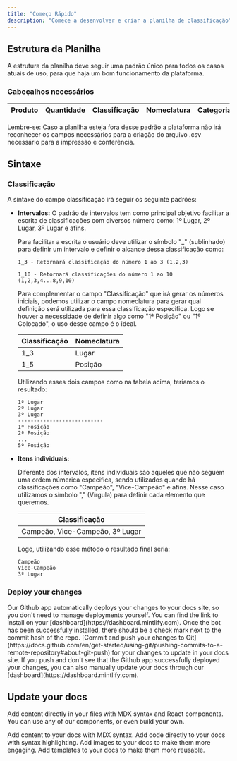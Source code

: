 ```yaml
---
title: "Começo Rápido"
description: "Comece a desenvolver e criar a planilha de classificação"
---
```


## Estrutura da Planilha

A estrutura da planilha deve seguir uma padrão único para todos os casos atuais de uso, para que haja um bom funcionamento da plataforma.

### Cabeçalhos necessários

| Produto | Quantidade | Classificação | Nomeclatura | Categoria | Observação |
| ------- | ---------- | ------------- | ----------- | --------- | ---------- |

<Warning>
  Lembre-se: Caso a planilha esteja fora desse padrão a plataforma não irá reconhecer os campos necessários para a criação do arquivo .csv necessário para a impressão e conferência.
</Warning>

## Sintaxe

### Classificação

A sintaxe do campo classificação irá seguir os seguinte padrões:

- **Intervalos:** O padrão de intervalos tem como principal objetivo facilitar a escrita de classificações com diversos número como: 1º Lugar, 2º Lugar, 3º Lugar e afins.

  Para facilitar a escrita o usuário deve utilizar o símbolo "\_" (sublinhado) para definir um intervalo e definir o alcance dessa classificação como:

  ```
  1_3 - Retornará classificação do número 1 ao 3 (1,2,3)
  
  1_10 - Retornará classificações do número 1 ao 10 (1,2,3,4...8,9,10)
  ```

  Para complementar o campo "Classificação" que irá gerar os números iniciais, podemos utilizar o campo nomeclatura para gerar qual definição será utilizada para essa classificação especifica. Logo se houver a necessidade de definir algo como "1ª Posição" ou "1º Colocado", o uso desse campo é o ideal.

  | Classificação | Nomeclatura |
  | ------------- | ----------- |
  | 1_3           | Lugar       |
  | 1_5           | Posição     |

  Utilizando esses dois campos como na tabela acima, teriamos o resultado:

  ```
  1º Lugar
  2º Lugar
  3º Lugar
  ---------------------------
  1ª Posição
  2ª Posição
  ...
  5ª Posição
  ```
- **Itens individuais:**

  Diferente dos intervalos, itens individuais são aqueles que não seguem uma ordem númerica especifica, sendo utilizados quando há classificações como "Campeão", "Vice-Campeão" e afins. Nesse caso utilizamos o símbolo "," (Vírgula)  para definir cada elemento que queremos.

  | Classificação                   |
  | ------------------------------- |
  | Campeão, Vice-Campeão, 3º Lugar |

  Logo, utilizando esse método o resultado final seria:

  ```
  Campeão
  Vice-Campeão
  3º Lugar
  ```

 

### Deploy your changes

<AccordionGroup>
  <Accordion title="Install our Github app" icon="message-bot">
    Our Github app automatically deploys your changes to your docs site, so you
    don't need to manage deployments yourself. You can find the link to install on
    your [dashboard](https://dashboard.mintlify.com). Once the bot has been
    successfully installed, there should be a check mark next to the commit hash
    of the repo.
  </Accordion>
  <Accordion title="Push your changes" icon="rocket">
    [Commit and push your changes to
    Git](https://docs.github.com/en/get-started/using-git/pushing-commits-to-a-remote-repository#about-git-push)
    for your changes to update in your docs site. If you push and don't see that
    the Github app successfully deployed your changes, you can also manually
    update your docs through our [dashboard](https://dashboard.mintlify.com).
  </Accordion>
</AccordionGroup>

## Update your docs

Add content directly in your files with MDX syntax and React components. You can use any of our components, or even build your own.

<CardGroup cols={2}>
  <Card title="Add Content With MDX" icon="file" href="/essentials/markdown">
    Add content to your docs with MDX syntax.
  </Card>
  <Card title="Add Code Blocks" icon="square-code" href="/essentials/code">
    Add code directly to your docs with syntax highlighting.
  </Card>
  <Card title="Add Images" icon="image" href="/essentials/images">
    Add images to your docs to make them more engaging.
  </Card>
  <Card title="Add Custom Components" icon="puzzle-piece" href="/essentials/reusable-snippets">
    Add templates to your docs to make them more reusable.
  </Card>
</CardGroup>